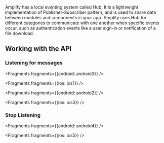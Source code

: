 Amplify has a local eventing system called Hub. It is a lightweight implementation of Publisher-Subscriber pattern, and is used to share data between modules and components in your app. Amplify uses Hub for different categories to communicate with one another when specific events occur, such as authentication events like a user sign-in or notification of a file download.

## Working with the API

### Listening for messages


<Fragments fragments={{android: android0}} />


<Fragments fragments={{ios: ios1}} />


<Fragments fragments={{android: android2}} />


<Fragments fragments={{ios: ios3}} />

### Stop Listening


<Fragments fragments={{android: android4}} />


<Fragments fragments={{ios: ios5}} />
